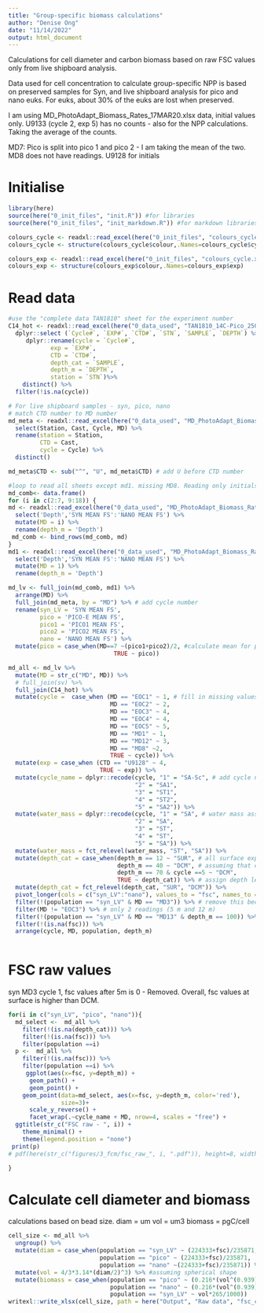```yaml
---
title: "Group-specific biomass calculations"
author: "Denise Ong"
date: "11/14/2022"
output: html_document
---
```

Calculations for cell diameter and carbon biomass based on raw FSC values only from live shipboard analysis.

Data used for cell concentration to calculate group-specific NPP is based on preserved samples for Syn, and live shipboard analysis for pico and nano euks. For euks, about 30% of the euks are lost when preserved.

I am using MD_PhotoAdapt_Biomass_Rates_17MAR20.xlsx data, initial values only. 
U9133 (cycle 2, exp 5) has no counts - also for the NPP calculations. Taking the average of the counts.

MD7: Pico is split into pico 1 and pico 2 - I am taking the mean of the two.
MD8 does not have readings. U9128 for initials

# Initialise
```r
library(here)
source(here("0_init_files", "init.R")) #for libraries
source(here("0_init_files", "init_markdown.R")) #for markdown libraries

colours_cycle <- readxl::read_excel(here("0_init_files", "colours_cycle.xlsx"), sheet = "cycle")
colours_cycle <- structure(colours_cycle$colour,.Names=colours_cycle$cycle)

colours_exp <- readxl::read_excel(here("0_init_files", "colours_cycle.xlsx"), sheet = "exp")
colours_exp <- structure(colours_exp$colour,.Names=colours_exp$exp)
```

# Read data
```r
#use the "complete data TAN1810" sheet for the experiment number
C14_hot <- readxl::read_excel(here("0_data_used", "TAN1810_14C-Pico_25052020_QA_1.3.xlsx"), sheet = "Complete data TAN1810") %>%
  dplyr::select (`Cycle#`, `EXP#`, `CTD#`, `STN`, `SAMPLE`, `DEPTH`) %>%   
     dplyr::rename(cycle = `Cycle#`,
            exp = `EXP#`,
            CTD = `CTD#`,
            depth_cat = `SAMPLE`, 
            depth_m = `DEPTH`,
            station = `STN`)%>%
    distinct() %>%
  filter(!is.na(cycle))

# For live shipboard samples - syn, pico, nano
# match CTD number to MD number
md_meta <- readxl::read_excel(here("0_data_used", "MD_PhotoAdapt_Biomass_Rates_17MAR20_v1.1.xlsx"), sheet = "Summary of PhotoAdaption ") %>% 
  select(Station, Cast, Cycle, MD) %>%
  rename(station = Station,
         CTD = Cast,
         cycle = Cycle) %>%
  distinct()

md_meta$CTD <- sub("^", "U", md_meta$CTD) # add U before CTD number

#loop to read all sheets except md1. missing MD8. Reading only initials for FSC of Syn, pico, nano
md_comb<- data.frame()
for (i in c(2:7, 9:18)) {
md <- readxl::read_excel(here("0_data_used", "MD_PhotoAdapt_Biomass_Rates_17MAR20_v1.1.xlsx"), sheet = (str_c("MD", i)), skip = 2, n_max = 8) %>%
  select('Depth','SYN MEAN FS':'NANO MEAN FS') %>%
  mutate(MD = i) %>%
  rename(depth_m = 'Depth')
 md_comb <- bind_rows(md_comb, md)
}
md1 <- readxl::read_excel(here("0_data_used", "MD_PhotoAdapt_Biomass_Rates_17MAR20_v1.1.xlsx"), sheet = "MD1", skip = 2, n_max = 8) %>%
  select('Depth','SYN MEAN FS':'NANO MEAN FS') %>%
  mutate(MD = 1) %>%
  rename(depth_m = 'Depth')

md_lv <- full_join(md_comb, md1) %>%
  arrange(MD) %>%
  full_join(md_meta, by = "MD") %>% # add cycle number
  rename(syn_LV = 'SYN MEAN FS',
         pico = 'PICO-E MEAN FS',
         pico1 = 'PICO1 MEAN FS',
         pico2 = 'PICO2 MEAN FS',
         nano = 'NANO MEAN FS') %>%
  mutate(pico = case_when(MD==7 ~(pico1+pico2)/2, #calculate mean for pico MD7
                              TRUE ~ pico)) 

md_all <- md_lv %>%
  mutate(MD = str_c("MD", MD)) %>%
  # full_join(sv) %>%
  full_join(C14_hot) %>%
  mutate(cycle =  case_when (MD == "EOC1" ~ 1, # fill in missing values
                             MD == "EOC2" ~ 2,
                             MD == "EOC3" ~ 4,
                             MD == "EOC4" ~ 4,
                             MD == "EOC5" ~ 5,
                             MD == "MD1" ~ 1,
                             MD == "MD12" ~ 3,
                             MD == "MD8" ~2,
                             TRUE ~ cycle)) %>%
  mutate(exp = case_when (CTD == "U9128" ~ 4,
                          TRUE ~ exp)) %>%
  mutate(cycle_name = dplyr::recode(cycle, "1" = "SA-Sc", # add cycle name
                                    "2" = "SA1",
                                    "3" = "ST1",
                                    "4" = "ST2",
                                    "5" = "SA2")) %>%
  mutate(water_mass = dplyr::recode(cycle, "1" = "SA", # water mass assignment
                                    "2" = "SA",
                                    "3" = "ST",
                                    "4" = "ST",
                                    "5" = "SA")) %>%
  mutate(water_mass = fct_relevel(water_mass, "ST", "SA")) %>%
  mutate(depth_cat = case_when(depth_m == 12 ~ "SUR", # all surface exp are at 12 m
                               depth_m == 40 ~ "DCM", # assuming that cycles 1-4 DCM is at 40 m, although not accurate because cycle 3 one is at 25m and one is at 40 m. 
                               depth_m == 70 & cycle ==5 ~ "DCM",
                               TRUE ~ depth_cat)) %>% # assign depth levels for groups without
  mutate(depth_cat = fct_relevel(depth_cat, "SUR", "DCM")) %>%
  pivot_longer(cols = c("syn_LV":"nano"), values_to = "fsc", names_to = "population") %>%
  filter(!(population == "syn_LV" & MD == "MD3")) %>% # remove this because FSC values after 5 m is 0 
  filter(MD != "EOC3") %>% # only 2 readings (5 m and 12 m)
  filter(!(population == "syn_LV" & MD == "MD13" & depth_m == 100)) %>% # skews the values by alot. Calculated cell diameter is 4um.
  filter(!(is.na(fsc))) %>%
  arrange(cycle, MD, population, depth_m) 
  
```

# FSC raw values
syn MD3 cycle 1, fsc values after 5m is 0 - Removed. 
Overall, fsc values at surface is higher than DCM. 
```r
for(i in c("syn_LV", "pico", "nano")){
  md_select <-  md_all %>%
    filter(!(is.na(depth_cat))) %>%
    filter(!(is.na(fsc))) %>%
    filter(population ==i)
  p <-  md_all %>%
    filter(!(is.na(fsc))) %>%
    filter(population ==i) %>%
     ggplot(aes(x=fsc, y=depth_m)) +
      geom_path() +
      geom_point() +
    geom_point(data=md_select, aes(x=fsc, y=depth_m, color='red'),
               size=3)+
      scale_y_reverse() +
      facet_wrap(.~cycle_name + MD, nrow=4, scales = "free") +
  ggtitle(str_c("FSC raw - ", i)) +
    theme_minimal() +
    theme(legend.position = "none") 
 print(p)
# pdf(here(str_c("figures/3_fcm/fsc_raw_", i, ".pdf")), height=8, width=8) ; plot(p) ; dev.off()

}
```

# Calculate cell diameter and biomass
calculations based on bead size.
diam = um
vol = um3
biomass = pgC/cell
```r
cell_size <- md_all %>%
  ungroup() %>%
  mutate(diam = case_when(population == "syn_LV" ~ (224333+fsc)/235871,
                          population == "pico" ~ (224333+fsc)/235871,
                          population == "nano" ~(224333+fsc)/235871)) %>%
  mutate(vol = 4/3*3.14*(diam/2)^3) %>% #assuming spherical shape
  mutate(biomass = case_when(population == "pico" ~ (0.216*(vol^(0.939))),
                             population == "nano" ~ (0.216*(vol^(0.939))),
                             population == "syn_LV" ~ vol*265/1000)) 
writexl::write_xlsx(cell_size, path = here("Output", "Raw data", "fsc_cell size.xlsx"))
```




